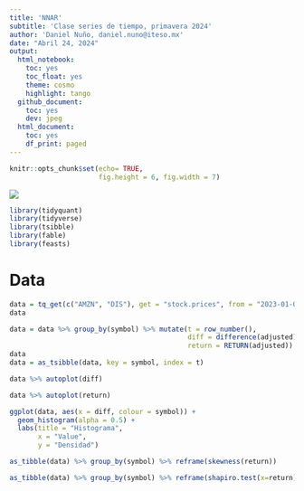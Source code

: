 ```yaml
---
title: 'NNAR'
subtitle: 'Clase series de tiempo, primavera 2024'
author: 'Daniel Nuño, daniel.nuno@iteso.mx'
date: "Abril 24, 2024"
output:
  html_notebook:
    toc: yes
    toc_float: yes
    theme: cosmo
    highlight: tango
  github_document:
    toc: yes
    dev: jpeg
  html_document:
    toc: yes
    df_print: paged
---
```


```r
knitr::opts_chunk$set(echo= TRUE,
                      fig.height = 6, fig.width = 7)
```

```{=html}
<style>
.forceBreak { -webkit-column-break-after: always; break-after: column; }
</style>
```
![](https://upload.wikimedia.org/wikipedia/commons/d/db/Logo_ITESO_normal.jpg)


```r
library(tidyquant)
library(tidyverse)
library(tsibble)
library(fable)
library(feasts)
```

# Data
```r
data = tq_get(c("AMZN", "DIS"), get = "stock.prices", from = "2023-01-01", to = "2024-03-29") %>% select(symbol, date, adjusted)
data
```

```r
data = data %>% group_by(symbol) %>% mutate(t = row_number(),
                                            diff = difference(adjusted),
                                            return = RETURN(adjusted))
data
data = as_tsibble(data, key = symbol, index = t)
```

```r
data %>% autoplot(diff)
```
```r
data %>% autoplot(return)
```
```r
ggplot(data, aes(x = diff, colour = symbol)) +
  geom_histogram(alpha = 0.5) +
  labs(title = "Histograma",
       x = "Value",
       y = "Densidad")
```



```r
as_tibble(data) %>% group_by(symbol) %>% reframe(skewness(return))

as_tibble(data) %>% group_by(symbol) %>% reframe(shapiro.test(x=return)$p.value)
```

